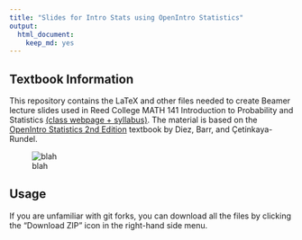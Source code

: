 ```yaml
---
title: "Slides for Intro Stats using OpenIntro Statistics"
output:
  html_document:
    keep_md: yes
---
```



## Textbook Information
This repository contains the LaTeX and other files needed to create Beamer lecture slides used in Reed College MATH 141 Introduction to Probability and Statistics [(class webpage + syllabus)](http://people.reed.edu/~albkim/MATH141/).  The material is based on the [OpenIntro Statistics 2nd Edition](http://www.openintro.org/stat/textbook.php) textbook by Diez, Barr, and Çetinkaya-Rundel.

![blah](http://ecx.images-amazon.com/images/I/41y7PO%2BzSCL._SX258_BO1,204,203,200_.jpg)

## Usage
If you are unfamiliar with git forks, you can download all the files by clicking the "Download ZIP" icon in the right-hand side menu.


